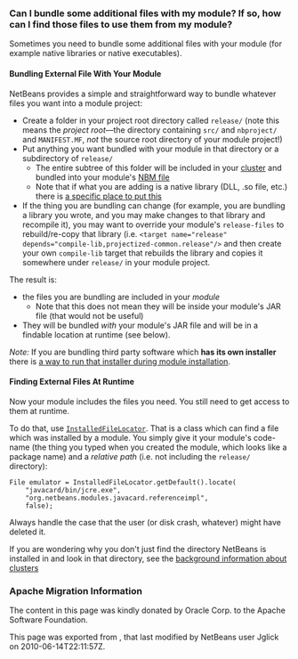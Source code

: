 <!--

    Licensed to the Apache Software Foundation (ASF) under one
    or more contributor license agreements.  See the NOTICE file
    distributed with this work for additional information
    regarding copyright ownership.  The ASF licenses this file
    to you under the Apache License, Version 2.0 (the
    "License"); you may not use this file except in compliance
    with the License.  You may obtain a copy of the License at

      http://www.apache.org/licenses/LICENSE-2.0

    Unless required by applicable law or agreed to in writing,
    software distributed under the License is distributed on an
    "AS IS" BASIS, WITHOUT WARRANTIES OR CONDITIONS OF ANY
    KIND, either express or implied.  See the License for the
    specific language governing permissions and limitations
    under the License.

-->
===Can I bundle some additional files with my module? If so, how can I find those files to use them from my module?===

Sometimes you need to bundle some additional files with your module (for example native libraries or native executables).  

====Bundling External File With Your Module====
NetBeans provides a simple and straightforward way to bundle whatever files you want into a module project:

* Create a folder in your project root directory called <tt>release/</tt> (note this means the ''project root''&mdash;the directory containing <tt>src/</tt> and <tt>nbproject/</tt> and <tt>MANIFEST.MF</tt>, ''not'' the source root directory of your module project!)
* Put anything you want bundled with your module in that directory or a subdirectory of <tt>release/</tt>
** The entire subtree of this folder will be included in your [[DevFaqWhatIsACluster|cluster]] and bundled into your module's [[DevFaqWhatIsNbm|NBM file]]
** Note that if what you are adding is a native library (DLL, .so file, etc.) there is [[DevFaqNativeLibraries| a specific place to put this]]
* If the thing you are bundling can change (for example, you are bundling a library you wrote, and you may make changes to that library and recompile it), you may want to override your module's <tt>release-files</tt> to rebuild/re-copy that library (i.e. <tt>&lt;target name="release" depends="compile-lib,projectized-common.release"/&gt;</tt> and then create your own <tt>compile-lib</tt> target that rebuilds the library and copies it somewhere under <tt>release/</tt> in your module project.

The result is: 
* the files you are bundling are included in your ''module''  
** Note that this does not mean they will be inside your module's JAR file (that would not be useful)
* They will be bundled ''with'' your module's JAR file and will be in a findable location at runtime (see below).

''Note:'' If you are bundling third party software which '''has its own installer''' there is [[DevFaqUseNativeInstaller|a way to run that installer during module installation]].

====Finding External Files At Runtime====
Now your module includes the files you need.  You still need to get access to them at runtime.

To do that, use <tt>[http://bits.netbeans.org/dev/javadoc/org-openide-modules/org/openide/modules/InstalledFileLocator.html InstalledFileLocator]</tt>.  That is a class which can find a file which was installed by a module.  You simply give it your module's code-name (the thing you typed when you created the module, which looks like a package name) and a ''relative path'' (i.e. not including the <tt>release/</tt> directory):

 File emulator = InstalledFileLocator.getDefault().locate(
     "javacard/bin/jcre.exe",
     "org.netbeans.modules.javacard.referenceimpl",
     false);

Always handle the case that the user (or disk crash, whatever) might have deleted it.

If you are wondering why you don't just find the directory NetBeans is installed in and look in that directory, see the [[DevFaqWhatIsACluster#Why_Have_Clusters.3F|background information about clusters]]

===Apache Migration Information===

The content in this page was kindly donated by Oracle Corp. to the
Apache Software Foundation.

This page was exported from , 
that last modified by NetBeans user Jglick 
on 2010-06-14T22:11:57Z.

